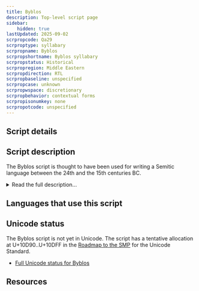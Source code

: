 ```yaml
---
title: Byblos
description: Top-level script page
sidebar:
    hidden: true
lastUpdated: 2025-09-02
scrpropcode: Qa29
scrproptype: syllabary
scrpropname: Byblos
scrpropshortname: Byblos syllabary
scrpropstatus: Historical
scrpropregion: Middle Eastern
scrpropdirection: RTL
scrpropbaseline: unspecified
scrpropcase: unknown
scrpropwspace: discretionary
scrpropbehavior: contextual forms
scrpropisonumkey: none
scrpropotcode: unspecified
---
```



## Script details

<ScriptDetails />

## Script description

The Byblos script is thought to have been used for writing a Semitic language between the 24th and the 15th centuries BC.

<details>
<summary>Read the full description...</summary>It is known from ten inscriptions discovered in the city of Byblos, in present-day Lebanon. As yet, the script is undeciphered, but is thought to have been a syllabary written from right to left using approximately one hundred distinct signs. Some signs appear to resemble [Egyptian hieroglyphs](/scrlang/scripts/egyp); others resemble [Phoenician](/scrlang/scripts/Phnx) characters. It is thought that the Byblos inscriptions may represent an important link between the Egyptian hieroglyphic script and the later Semitic abjads.

_This script is not currently recognized by the [ISO 15924 standard](http://www.unicode.org/iso15924/), but is included in ScriptSource for research purposes. If you have any information on this script, please add the information to this site. Your contributions can be a great help in refining and expanding the ISO 15924 standard. The [Script Encoding Initiative](http://www.linguistics.berkeley.edu/sei/) is working to support the inclusion of this script in the standard, and contributions here will support their efforts._
</details>

## Languages that use this script

<WsList script='Qa29' wsMax='5' />

## Unicode status

The Byblos script is not yet in Unicode. The script has a tentative allocation at U+10D90..U+10DFF in the [Roadmap to the SMP](http://www.unicode.org/roadmaps/smp/) for the Unicode Standard.

- [Full Unicode status for Byblos](/scrlang/unicode/qa29-unicode.md)



## Resources

<ScriptResources detailSummary='seemore' />

